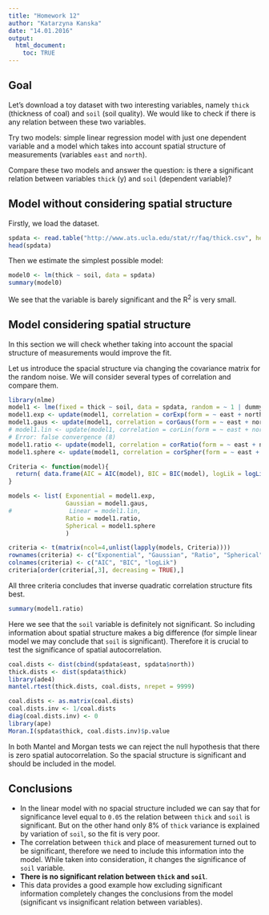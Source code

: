 ```yaml
---
title: "Homework 12"
author: "Katarzyna Kanska"
date: "14.01.2016"
output: 
  html_document:
    toc: TRUE
---
```


## Goal

Let's download a toy dataset with two interesting variables, namely `thick` (thickness of coal) and `soil` (soil quality). We would like to check if there is any relation between these two variables.

Try two models: simple linear regression model with just one dependent variable and a model which takes into account spatial structure of measurements (variables `east` and `north`).

Compare these two models and answer the question: is there a significant relation between variables `thick` (y) and `soil` (dependent variable)?

## Model without considering spatial structure

Firstly, we load the dataset.

```r
spdata <- read.table("http://www.ats.ucla.edu/stat/r/faq/thick.csv", header = T, sep = ",")
head(spdata)
```

Then we estimate the simplest possible model:

```r
model0 <- lm(thick ~ soil, data = spdata)
summary(model0)
```

We see that the variable is barely significant and the R^2^ is very small.

## Model considering spatial structure

In this section we will check whether taking into account the spacial structure of measurements would improve the fit.

Let us introduce the spacial structure via changing the covariance matrix for the random noise. We will consider several types of correlation and compare them.

```r
library(nlme)
model1 <- lme(fixed = thick ~ soil, data = spdata, random = ~ 1 | dummy, method = "ML")
model1.exp <- update(model1, correlation = corExp(form = ~ east + north), method = "ML")
model1.gaus <- update(model1, correlation = corGaus(form = ~ east + north), method = "ML")
# model1.lin <- update(model1, correlation = corLin(form = ~ east + north), method = "ML")
# Error: false convergence (8)
model1.ratio <- update(model1, correlation = corRatio(form = ~ east + north), method = "ML")
model1.sphere <- update(model1, correlation = corSpher(form = ~ east + north), method = "ML")

Criteria <- function(model){
  return( data.frame(AIC = AIC(model), BIC = BIC(model), logLik = logLik(model)) )
}

models <- list( Exponential = model1.exp,
                Gaussian = model1.gaus,
#                Linear = model1.lin,
                Ratio = model1.ratio,
                Spherical = model1.sphere
                )

criteria <- t(matrix(ncol=4,unlist(lapply(models, Criteria))))
rownames(criteria) <- c("Exponential", "Gaussian", "Ratio", "Spherical")
colnames(criteria) <- c("AIC", "BIC", "logLik")
criteria[order(criteria[,3], decreasing = TRUE),]
```

All three criteria concludes that inverse quadratic correlation structure fits best.

```r
summary(model1.ratio)
```

Here we see that the `soil` variable is definitely not significant. So including information about spatial structure makes a big difference (for simple linear model we may conclude that `soil` is significant). Therefore it is crucial to test the significance of spatial autocorrelation.

```r
coal.dists <- dist(cbind(spdata$east, spdata$north))
thick.dists <- dist(spdata$thick)
library(ade4)
mantel.rtest(thick.dists, coal.dists, nrepet = 9999)

coal.dists <- as.matrix(coal.dists)
coal.dists.inv <- 1/coal.dists
diag(coal.dists.inv) <- 0
library(ape)
Moran.I(spdata$thick, coal.dists.inv)$p.value
```

In both Mantel and Morgan tests we can reject the null hypothesis that there is zero spatial autocorrelation. So the spacial structure is significant and should be included in the model.

## Conclusions

* In the linear model with no spacial structure included we can say that for significance level equal to `0.05` the relation between `thick` and `soil` is significant. But on the other hand only 8% of `thick` variance is explained by variation of `soil`, so the fit is very poor.
* The correlation between `thick` and place of measurement turned out to be significant, therefore we need to include this information into the model. While taken into consideration, it changes the significance of `soil` variable.
* **There is no significant relation between `thick` and `soil`**.
* This data provides a good example how excluding significant information completely changes the conclusions from the model (significant vs insignificant relation between variables).